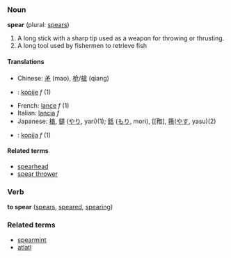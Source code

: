 ===Noun===
'''spear''' (plural: [[spears]])

# A long stick with a sharp tip used as a weapon for throwing or thrusting.
# A long tool used by fishermen to retrieve fish

====Translations====
*Chinese: [[矛]] (mao), [[枪]]/[[槍]] (qiang)
*{{cz}}: [[kopije]] ''f'' (1)
*French: [[lance]] ''f'' (1)
*Italian: [[lancia]] ''f''
*Japanese: [[槍]], [[鑓]] ([[やり]], yari)(1); [[銛]] ([[もり]], mori), [[矠], [[簎]]([[やす]], yasu)(2)
*{{sk}}: [[kopija#Slovak|kopija]] ''f'' (1)

====Related terms====
*[[spearhead]]
*[[spear thrower]]

===Verb===
'''to spear''' ([[spears]], [[speared]], [[spearing]])

===Related terms===
*[[spearmint]]
*[[atlatl]]